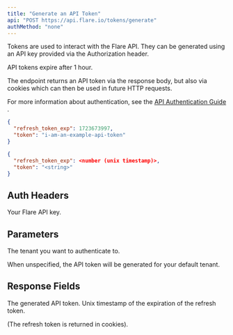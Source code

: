 ```yaml
---
title: "Generate an API Token"
api: "POST https://api.flare.io/tokens/generate"
authMethod: "none"
---
```


Tokens are used to interact with the Flare API.
They can be generated using an API key provided via the Authorization header.

API tokens expire after 1 hour.

The endpoint returns an API token via the response body, but also via cookies which can then be used in future HTTP requests.

For more information about authentication, see the
[API Authentication Guide <Icon icon="book" size={16} />](/concepts/authentication/).

<ResponseExample>

```json Response Example
{
  "refresh_token_exp": 1723673997,
  "token": "i-am-an-example-api-token"
}
```

```json Response Schema
{
  "refresh_token_exp": <number (unix timestamp)>,
  "token": "<string>"
}
```

</ResponseExample>

## Auth Headers

<ParamField header="Authorization" type="string" required>
  Your Flare API key.
</ParamField>

## Parameters

<ParamField body="tenant_id" type="number">
  The tenant you want to authenticate to.
  
  When unspecified, the API token will be generated for your default tenant.
</ParamField>

## Response Fields

<ResponseField name="token" type="string">
  The generated API token.
</ResponseField>

<ResponseField name="refresh_token_exp" type="number">
  Unix timestamp of the expiration of the refresh token.
  
  (The refresh token is returned in cookies).
</ResponseField>
